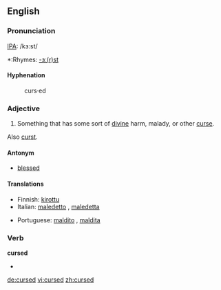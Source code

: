 ==English==
===Pronunciation===
[[IPA]]: /kɜ:st/
*:Rhymes: [[Rhymes:English:-ɜː(r)st|-ɜː(r)st]]

====Hyphenation====
:curs·ed

===Adjective===
{{en-adj}}

# Something that has some sort of [[divine]] harm, malady, or other [[curse]].

Also [[curst]].

====Antonym====
*[[blessed]]

====Translations====
{{top}}
*Finnish: [[kirottu]]
*Italian: [[maledetto]] {{m}}, [[maledetta]] {{f}}
{{mid}}
*Portuguese: [[maldito]] {{m}}, [[maldita]] {{f}}
{{bottom}}

===Verb===
'''cursed'''
* {{past participle of|curse}}

[[de:cursed]]
[[vi:cursed]]
[[zh:cursed]]